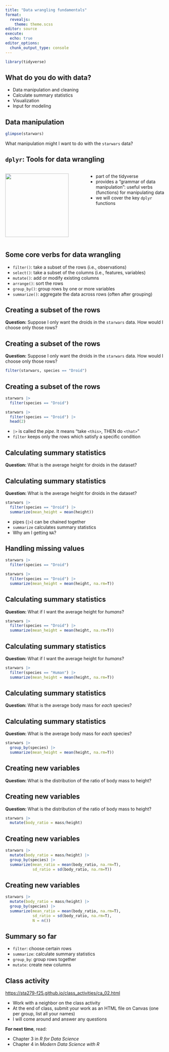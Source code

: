 ```yaml
---
title: "Data wrangling fundamentals"
format: 
  revealjs:
    theme: theme.scss
editor: source
execute: 
  echo: true
editor_options: 
  chunk_output_type: console
---
```


```r
library(tidyverse)
```



## What do you do with data?

* Data manipulation and cleaning
* Calculate summary statistics
* Visualization
* Input for modeling

## Data manipulation

```r
glimpse(starwars)
```

What manipulation might I want to do with the `starwars` data?

## `dplyr`: Tools for data wrangling

:::: {.columns}

::: {.column width="50%"}
<img src="dplyr_logo.png" width = "200px">
:::

::: {.column width="50%"}
* part of the tidyverse
* provides a "grammar of data manipulation": useful verbs (functions) for manipulating data
* we will cover the key `dplyr` functions
:::

::::


## Some core verbs for data wrangling

* `filter()`: take a subset of the rows (i.e., observations)
* `select()`: take a subset of the columns (i.e., features, variables)
* `mutate()`: add or modify existing columns
* `arrange()`: sort the rows
* `group_by()`: group rows by one or more variables
* `summarize()`: aggregate the data across rows (often after grouping)

## Creating a subset of the rows

**Question:** Suppose I only want the droids in the `starwars` data. How would I choose only those rows?

## Creating a subset of the rows

**Question:** Suppose I only want the droids in the `starwars` data. How would I choose only those rows?

```r
filter(starwars, species == "Droid")
```

## Creating a subset of the rows

```r
starwars |>
  filter(species == "Droid")
```

```r
starwars |>
  filter(species == "Droid") |>
  head(2)
```


* `|>` is called the *pipe*. It means "take `<this>`, THEN do `<that>`"
* `filter` keeps only the rows which satisfy a specific condition

## Calculating summary statistics

**Question:** What is the average height for droids in the dataset?

## Calculating summary statistics

**Question:** What is the average height for droids in the dataset?

```r
starwars |>
  filter(species == "Droid") |>
  summarize(mean_height = mean(height))
```

* pipes (`|>`) can be chained together
* `summarize` calculates summary statistics
* Why am I getting `NA`?

## Handling missing values

```r
starwars |>
  filter(species == "Droid")
```

```r
starwars |>
  filter(species == "Droid") |>
  summarize(mean_height = mean(height, na.rm=T))
```

## Calculating summary statistics

**Question:** What if I want the average height for *humans*?

```r
starwars |>
  filter(species == "Droid") |>
  summarize(mean_height = mean(height, na.rm=T))
```


## Calculating summary statistics

**Question:** What if I want the average height for *humans*?

```r
starwars |>
  filter(species == "Human") |>
  summarize(mean_height = mean(height, na.rm=T))
```

## Calculating summary statistics

**Question:** What is the average body mass for *each* species?

## Calculating summary statistics

**Question:** What is the average body mass for *each* species?

```r
starwars |>
  group_by(species) |>
  summarize(mean_height = mean(height, na.rm=T))
```

## Creating new variables

**Question:** What is the distribution of the ratio of body mass to height?

## Creating new variables

**Question:** What is the distribution of the ratio of body mass to height?

```r
starwars |>
  mutate(body_ratio = mass/height)
```

## Creating new variables

```r
starwars |>
  mutate(body_ratio = mass/height) |>
  group_by(species) |>
  summarize(mean_ratio = mean(body_ratio, na.rm=T),
            sd_ratio = sd(body_ratio, na.rm=T))
```

## Creating new variables

```r
starwars |>
  mutate(body_ratio = mass/height) |>
  group_by(species) |>
  summarize(mean_ratio = mean(body_ratio, na.rm=T),
            sd_ratio = sd(body_ratio, na.rm=T),
            N = n())
```

## Summary so far

* `filter`: choose certain rows
* `summarize`: calculate summary statistics
* `group_by`: group rows together
* `mutate`: create new columns

## Class activity

[https://sta279-f25.github.io/class_activities/ca_02.html](https://sta279-f25.github.io/class_activities/ca_02.html)

* Work with a neighbor on the class activity
* At the end of class, submit your work as an HTML file on Canvas (one per group, list all your names)
* I will come around and answer any questions

**For next time**, read:

* Chapter 3 in *R for Data Science*
* Chapter 4 in *Modern Data Science with R*

